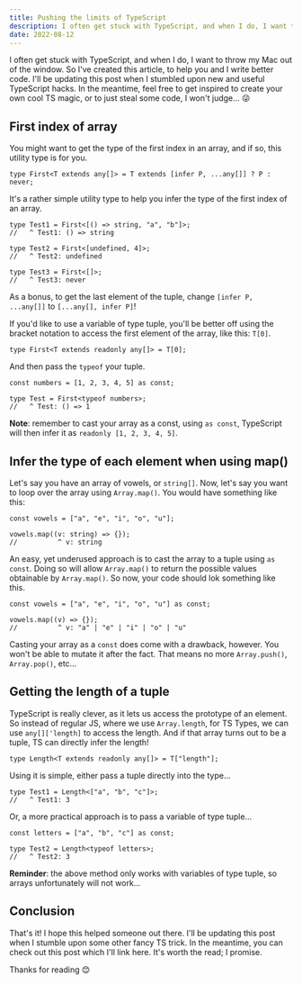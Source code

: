 ```yaml
---
title: Pushing the limits of TypeScript
description: I often get stuck with TypeScript, and when I do, I want to throw my Mac out of the window. So I've created this article, to help you and I write better code. I'll be updating this post when I stumbled upon new and useful TypeScript hacks. In the meantime, feel free to get inspired to create your own cool TS magic, or to just steal some code, I won't judge… 😜
date: 2022-08-12
---
```


I often get stuck with TypeScript, and when I do, I want to throw my Mac out of the window. So I've created this article, to help you and I write better code. I'll be updating this post when I stumbled upon new and useful TypeScript hacks. In the meantime, feel free to get inspired to create your own cool TS magic, or to just steal some code, I won't judge… 😜

## First index of array

You might want to get the type of the first index in an array, and if so, this utility type is for you.

```tsx
type First<T extends any[]> = T extends [infer P, ...any[]] ? P : never;
```

It's a rather simple utility type to help you infer the type of the first index of an array.

```tsx
type Test1 = First<[() => string, "a", "b"]>;
//   ^ Test1: () => string

type Test2 = First<[undefined, 4]>;
//   ^ Test2: undefined

type Test3 = First<[]>;
//   ^ Test3: never
```

As a bonus, to get the last element of the tuple, change `[infer P, ...any[]]` to `[...any[], infer P]`!

If you'd like to use a variable of type tuple, you'll be better off using the bracket notation to access the first element of the array, like this: `T[0]`.

```tsx
type First<T extends readonly any[]> = T[0];
```

And then pass the `typeof` your tuple.

```tsx
const numbers = [1, 2, 3, 4, 5] as const;

type Test = First<typeof numbers>;
//   ^ Test: () => 1
```

**Note**: remember to cast your array as a const, using `as const`, TypeScript will then infer it as `readonly [1, 2, 3, 4, 5]`.

## Infer the type of each element when using map()

Let's say you have an array of vowels, or `string[]`. Now, let's say you want to loop over the array using `Array.map()`. You would have something like this:

```tsx
const vowels = ["a", "e", "i", "o", "u"];

vowels.map((v: string) => {});
//          ^ v: string
```

An easy, yet underused approach is to cast the array to a tuple using `as const`. Doing so will allow `Array.map()` to return the possible values obtainable by `Array.map()`. So now, your code should lok something like this.

```tsx
const vowels = ["a", "e", "i", "o", "u"] as const;

vowels.map((v) => {});
//          ^ v: "a" | "e" | "i" | "o" | "u"
```

Casting your array as a `const` does come with a drawback, however. You won't be able to mutate it after the fact. That means no more `Array.push()`, `Array.pop()`, etc…

## Getting the length of a tuple

TypeScript is really clever, as it lets us access the prototype of an element. So instead of regular JS, where we use `Array.length`, for TS Types, we can use `any[]['length]` to access the length. And if that array turns out to be a tuple, TS can directly infer the length!

```tsx
type Length<T extends readonly any[]> = T["length"];
```

Using it is simple, either pass a tuple directly into the type…

```tsx
type Test1 = Length<["a", "b", "c"]>;
//   ^ Test1: 3
```

Or, a more practical approach is to pass a variable of type tuple…

```tsx
const letters = ["a", "b", "c"] as const;

type Test2 = Length<typeof letters>;
//   ^ Test2: 3
```

**Reminder**: the above method only works with variables of type tuple, so arrays unfortunately will not work…

## Conclusion

That's it! I hope this helped someone out there. I'll be updating this post when I stumble upon some other fancy TS trick. In the meantime, you can check out <Link href="/post/whats-the-deal-with-bun">this post</Link> which I'll link here. It's worth the read; I promise.

Thanks for reading 😊
